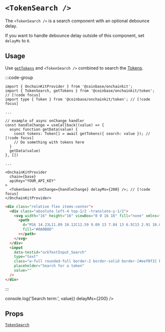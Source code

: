 
# `<TokenSearch />`

The `<TokenSearch />` is a search component with an optional debounce delay.

If you want to handle debounce delay outside of this component, set `delayMs` to `0`.

## Usage

Use [`getTokens`](/token/get-tokens) and `<TokenSearch />` combined to search the [Tokens](/token/types#token).

:::code-group

```tsx [code]
import { OnchainKitProvider } from '@coinbase/onchainkit';
import { TokenSearch, getTokens } from '@coinbase/onchainkit/token'; // [!code focus]
import type { Token } from '@coinbase/onchainkit/token'; // [!code focus]

...

// example of async onChange handler
const handleChange = useCallback((value) => {
  async function getData(value) {
    const tokens: Token[] = await getTokens({ search: value }); // [!code focus]
    // Do something with tokens here
  }
  getData(value)
}, [])

...

<OnchainKitProvider
  chain={base}
  apiKey="YOUR_API_KEY"
>
  <TokenSearch onChange={handleChange} delayMs={200} />; // [!code focus]
</OnchainKitProvider>
```

```html [return html]
<div class="relative flex items-center">
  <div class="absolute left-4 top-1/2 -translate-y-1/2">
    <svg width="16" height="16" viewBox="0 0 16 16" fill="none" xmlns="http://www.w3.org/2000/svg">
      <path
        d="M16 14.23L11.89 10.12C12.59 9.09 13 7.84 13 6.5C13 2.91 10.09 0 6.5 0C2.91 0 0 2.91 0 6.5C0 10.09 2.91 13 6.5 13C7.84 13 9.09 12.59 10.13 11.89L14.23 16L16 14.23ZM6.5 10.5C4.29 10.5 2.5 8.71 2.5 6.5C2.5 4.29 4.29 2.5 6.5 2.5C8.71 2.5 10.5 4.29 10.5 6.5C10.5 8.71 8.71 10.5 6.5 10.5Z"
        fill="#0A0B0D"
      ></path>
    </svg>
  </div>
  <input
    data-testid="ockTextInput_Search"
    type="text"
    class="w-full rounded-full border-2 border-solid border-[#eef0f3] bg-[#eef0f3] py-2 pl-12 pr-5 text-[#0A0B0D] placeholder-[#5B616E] outline-none hover:bg-[#cacbce] hover:focus:bg-[#eef0f3]"
    placeholder="Search for a token"
    value=""
  />
</div>
```

:::

<App>
  <TokenSearch onChange={(value) => console.log('Search term:', value)} delayMs={200} />
</App>

## Props

[`TokenSearch`](/token/types#tokensearchreact)
